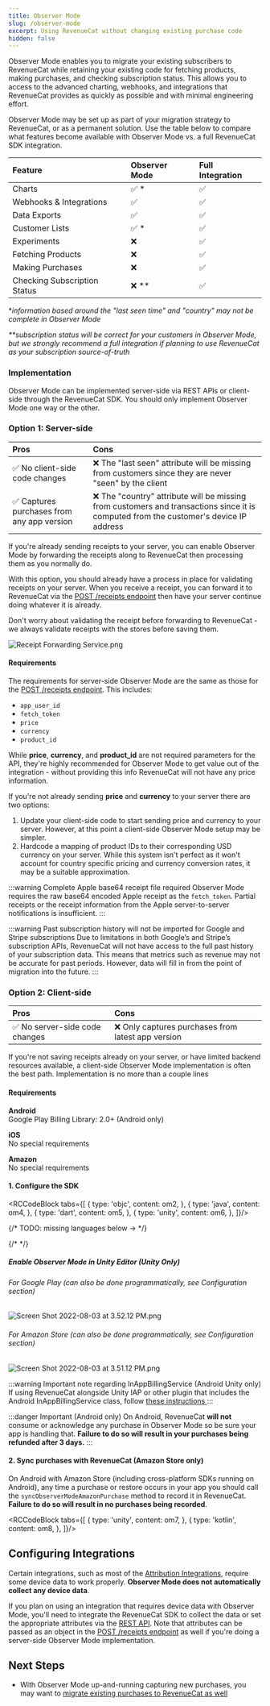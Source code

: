 ```yaml
---
title: Observer Mode
slug: /observer-mode
excerpt: Using RevenueCat without changing existing purchase code
hidden: false
---
```


Observer Mode enables you to migrate your existing subscribers to RevenueCat while retaining your existing code for fetching products, making purchases, and checking subscription status. This allows you to access to the advanced charting, webhooks, and integrations that RevenueCat provides as quickly as possible and with minimal engineering effort.

Observer Mode may be set up as part of your migration strategy to RevenueCat, or as a permanent solution. Use the table below to compare what features become available with Observer Mode vs. a full RevenueCat SDK integration.

| Feature                      | Observer Mode | Full Integration |
| :--------------------------- | :------------ | :--------------- |
| Charts                       | ✅ \*         | ✅               |
| Webhooks & Integrations      | ✅            | ✅               |
| Data Exports                 | ✅            | ✅               |
| Customer Lists               | ✅ \*         | ✅               |
| Experiments                  | ❌            | ✅               |
| Fetching Products            | ❌            | ✅               |
| Making Purchases             | ❌            | ✅               |
| Checking Subscription Status | ❌ \*\*       | ✅               |

\*_information based around the "last seen time" and "country" may not be complete in Observer Mode_

_\*\*subscription status will be correct for your customers in Observer Mode, but we strongly recommend a full integration if planning to use RevenueCat as your subscription source-of-truth_

### Implementation

Observer Mode can be implemented server-side via REST APIs or client-side through the RevenueCat SDK. You should only implement Observer Mode one way or the other.

### Option 1: Server-side

| Pros                                       | Cons                                                                                                                                  |
| :----------------------------------------- | :------------------------------------------------------------------------------------------------------------------------------------ |
| ✅ No client-side code changes             | ❌ The "last seen" attribute will be missing from customers since they are never "seen" by the client                                 |
| ✅ Captures purchases from any app version | ❌ The "country" attribute will be missing from customers and transactions since it is computed from the customer's device IP address |

If you're already sending receipts to your server, you can enable Observer Mode by forwarding the receipts along to RevenueCat then processing them as you normally do.

With this option, you should already have a process in place for validating receipts on your server. When you receive a receipt, you can forward it to RevenueCat via the [POST /receipts endpoint](https://docs.revenuecat.com/reference/receipts) then have your server continue doing whatever it is already.

Don't worry about validating the receipt before forwarding to RevenueCat - we always validate receipts with the stores before saving them.

![](/images/0925a4c-Receipt_Forwarding_Service_f3afcc5ec2e3de188219d44937583b73.png "Receipt Forwarding Service.png")

#### Requirements

The requirements for server-side Observer Mode are the same as those for the [POST /receipts endpoint](https://docs.revenuecat.com/reference/receipts). This includes:

- `app_user_id`
- `fetch_token`
- `price`
- `currency`
- `product_id`

While **price**, **currency**, and **product_id** are not required parameters for the API, they're highly recommended for Observer Mode to get value out of the integration - without providing this info RevenueCat will not have any price information.

If you're not already sending **price** and **currency** to your server there are two options:

1. Update your client-side code to start sending price and currency to your server. However, at this point a client-side Observer Mode setup may be simpler.
2. Hardcode a mapping of product IDs to their corresponding USD currency on your server. While this system isn't perfect as it won't account for country specific pricing and currency conversion rates, it may be a suitable approximation.

:::warning Complete Apple base64 receipt file required
Observer Mode requires the raw base64 encoded Apple receipt as the `fetch_token`. Partial receipts or the receipt information from the Apple server-to-server notifications is insufficient.
:::

:::warning Past subscription history will not be imported for Google and Stripe subscriptions
Due to limitations in both Google’s and Stripe’s subscription APIs, RevenueCat will not have access to the full past history of your subscription data. This means that metrics such as revenue may not be accurate for past periods. However, data will fill in from the point of migration into the future.
:::

### Option 2: Client-side

| Pros                           | Cons                                               |
| :----------------------------- | :------------------------------------------------- |
| ✅ No server-side code changes | ❌ Only captures purchases from latest app version |

If you're not saving receipts already on your server, or have limited backend resources available, a client-side Observer Mode implementation is often the best path. Implementation is no more than a couple lines

#### Requirements

**Android**  
Google Play Billing Library: 2.0+ (Android only)

**iOS**  
No special requirements

**Amazon**  
No special requirements

#### 1. Configure the SDK



<RCCodeBlock tabs={[
    {
        type: 'objc',
        content: om2,
    },
    {
        type: 'java',
        content: om4,
    },
    {
        type: 'dart',
        content: om5,
    },
    {
        type: 'unity',
        content: om6,
    },
]}/>

{/* TODO: missing languages below -> */}

{/* <!-- [block:file]
[
  {
    "language": "swift",
    "name": "Swift",
    "file": "projects/iOS/DocsTester/Sources/DocsTester/DocsTester.swift",
    "region": "Observer mode configuration"
  },
  {
    "language": "objectivec",
    "name": "Objective-C",
    "file": "code_blocks/➡️ Migrating To RevenueCat/observer-mode_2.m"
  },
  {
    "language": "kotlin",
    "name": "Kotlin (Play Store)",
    "file": "projects/android/app/src/main/java/com/revenuecat/docstester/MainApplicationOnlyPlayStoreObserverMode.kt",
    "region": "Observer mode configuration"
  },
  {
    "language": "kotlin",
    "name": "Kotlin (Play Store + Amazon Appstore)",
    "file": "projects/android/app/src/main/java/com/revenuecat/docstester/MainApplicationObserverMode.kt",
    "region": "Observer mode configuration"
  },
  {
    "language": "java",
    "name": "Java",
    "file": "code_blocks/➡️ Migrating To RevenueCat/observer-mode_4.java"
  },
  {
    "language": "dart",
    "name": "Flutter",
    "file": "code_blocks/➡️ Migrating To RevenueCat/observer-mode_5.dart"
  },
  {
    "language": "csharp",
    "name": "Unity",
    "file": "code_blocks/➡️ Migrating To RevenueCat/observer-mode_6.cs"
  }
]
[/block] --> */}

##### Enable Observer Mode in Unity Editor (Unity Only)

###### For Google Play (can also be done programmatically, see Configuration section)

![](/images/9fa8a00-Screen_Shot_2022-08-03_at_3.52.12_PM_22d91420d022846027e2e9ffdd6c3ce2.png "Screen Shot 2022-08-03 at 3.52.12 PM.png")

###### For Amazon Store (can also be done programmatically, see Configuration section)

![](/images/3e32059-Screen_Shot_2022-08-03_at_3.51.12_PM_d7960eaf26206aa3e58ee5f4f85ad11c.png "Screen Shot 2022-08-03 at 3.51.12 PM.png")

:::warning Important note regarding InAppBillingService (Android Unity only)
If using RevenueCat alongside Unity IAP or other plugin that includes the Android InAppBillingService class, follow [these instructions ](/getting-started/installation/unity#installation-with-unity-iap-side-by-side)
:::

:::danger Important (Android only)
On Android, RevenueCat **will not** consume or acknowledge any purchase in Observer Mode so be sure your app is handling that. **Failure to do so will result in your purchases being refunded after 3 days.**
:::


#### 2. Sync purchases with RevenueCat (Amazon Store only)

On Android with Amazon Store (including cross-platform SDKs running on Android), any time a purchase or restore occurs in your app you should call the `syncObserverModeAmazonPurchase` method to record it in RevenueCat. **Failure to do so will result in no purchases being recorded**.


<RCCodeBlock tabs={[
    {
        type: 'unity',
        content: om7,
    },
    {
        type: 'kotlin',
        content: om8,
    },
]}/>


## Configuring Integrations

Certain integrations, such as most of the [Attribution Integrations](/integrations/attribution), require some device data to work properly. **Observer Mode does not automatically collect any device data**.

If you plan on using an integration that requires device data with Observer Mode, you'll need to integrate the RevenueCat SDK to collect the data or set the appropriate attributes via the [REST API](https://docs.revenuecat.com/reference/update-subscriber-attributes). Note that attributes can be passed as an object in the [POST /receipts endpoint](https://docs.revenuecat.com/reference/receipts) as well if you're doing a server-side Observer Mode implementation.

## Next Steps

- With Observer Mode up-and-running capturing new purchases, you may want to [migrate existing purchases to RevenueCat as well ](/migrating-to-revenuecat/migrating-existing-subscriptions)
